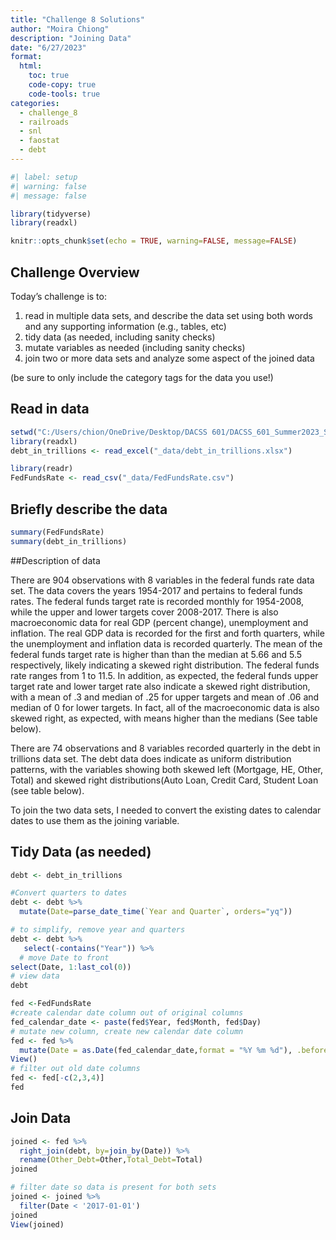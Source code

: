 ```yaml
---
title: "Challenge 8 Solutions"
author: "Moira Chiong"
description: "Joining Data"
date: "6/27/2023"
format:
  html:
    toc: true
    code-copy: true
    code-tools: true
categories:
  - challenge_8
  - railroads
  - snl
  - faostat
  - debt
---
```


```r
#| label: setup
#| warning: false
#| message: false

library(tidyverse)
library(readxl)

knitr::opts_chunk$set(echo = TRUE, warning=FALSE, message=FALSE)
```

## Challenge Overview

Today's challenge is to:

1)  read in multiple data sets, and describe the data set using both words and any supporting information (e.g., tables, etc)
2)  tidy data (as needed, including sanity checks)
3)  mutate variables as needed (including sanity checks)
4)  join two or more data sets and analyze some aspect of the joined data

(be sure to only include the category tags for the data you use!)

## Read in data

```r
setwd("C:/Users/chion/OneDrive/Desktop/DACSS 601/DACSS_601_Summer2023_Sec1/posts")
library(readxl)
debt_in_trillions <- read_excel("_data/debt_in_trillions.xlsx")

library(readr)
FedFundsRate <- read_csv("_data/FedFundsRate.csv")
```

## Briefly describe the data

```r
summary(FedFundsRate)
summary(debt_in_trillions)
```
##Description of data

There are 904 observations with 8 variables in the federal funds rate data set. The data covers the years 1954-2017 and pertains to federal funds rates. The federal funds target rate is recorded monthly for 1954-2008, while the upper and lower targets cover 2008-2017. There is also macroeconomic data for real GDP (percent change), unemployment and inflation. The real GDP data is recorded for the first and forth quarters, while the unemployment and inflation data is recorded quarterly. The mean of the federal funds target rate is higher than than the median at 5.66 and 5.5 respectively, likely indicating a skewed right distribution. The federal funds rate ranges from 1 to 11.5. In addition, as expected, the federal funds upper target rate and lower target rate also indicate a skewed right distribution, with a mean of .3 and median of .25 for upper targets and mean of .06 and median of 0 for lower targets. In fact, all of the macroeconomic data is also skewed right, as expected, with means higher than the medians (See table below).

There are 74 observations and 8 variables recorded quarterly in the debt in trillions data set. The debt data does indicate as uniform distribution patterns, with the variables showing both skewed left (Mortgage, HE, Other, Total) and skewed right distributions(Auto Loan, Credit Card, Student Loan (see table below).

To join the two data sets, I needed to convert the existing dates to calendar dates to use them as the joining variable. 

## Tidy Data (as needed)

```r

debt <- debt_in_trillions

#Convert quarters to dates
debt <- debt %>%
  mutate(Date=parse_date_time(`Year and Quarter`, orders="yq"))

# to simplify, remove year and quarters
debt <- debt %>%
   select(-contains("Year")) %>%
  # move Date to front
select(Date, 1:last_col(0))
# view data
debt

fed <-FedFundsRate
#create calendar date column out of original columns
fed_calendar_date <- paste(fed$Year, fed$Month, fed$Day)
# mutate new column, create new calendar date column
fed <- fed %>%
  mutate(Date = as.Date(fed_calendar_date,format = "%Y %m %d"), .before=`Year`)
View()
# filter out old date columns
fed <- fed[-c(2,3,4)]
fed
```

## Join Data
```r
joined <- fed %>%
  right_join(debt, by=join_by(Date)) %>%
  rename(Other_Debt=Other,Total_Debt=Total)
joined

# filter date so data is present for both sets
joined <- joined %>%
  filter(Date < '2017-01-01')
joined
View(joined)
```